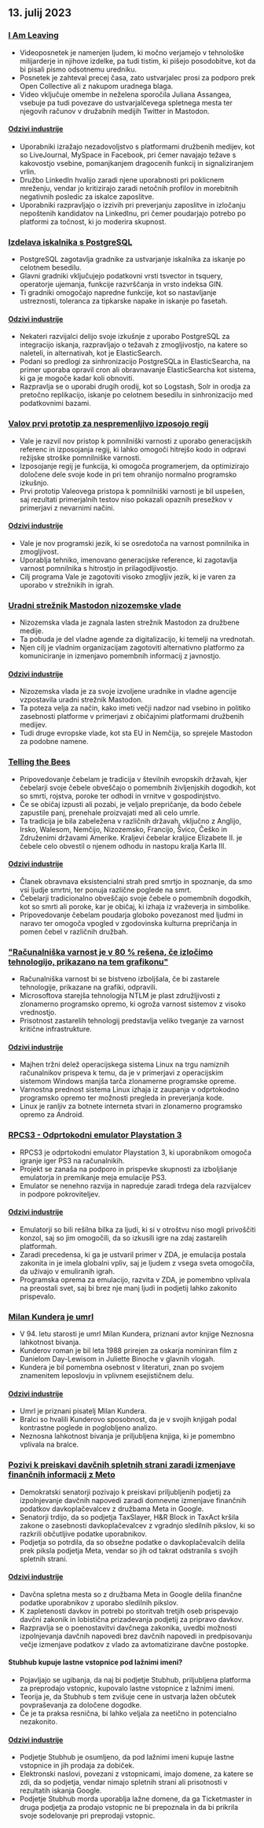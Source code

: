 

<CallToAction />

<Steps>

## 13. julij 2023

### [I Am Leaving](https://briefs.video/videos/i-am-leaving/)

- Videoposnetek je namenjen ljudem, ki močno verjamejo v tehnološke milijarderje in njihove izdelke, pa tudi tistim, ki pišejo posodobitve, kot da bi pisali pismo odsotnemu uredniku.
- Posnetek je zahteval precej časa, zato ustvarjalec prosi za podporo prek Open Collective ali z nakupom uradnega blaga.
- Video vključuje omembe in neželena sporočila Juliana Assangea, vsebuje pa tudi povezave do ustvarjalčevega spletnega mesta ter njegovih računov v družabnih medijih Twitter in Mastodon.

#### [Odzivi industrije](http://news.ycombinator.com/item?id=36691867)

- Uporabniki izražajo nezadovoljstvo s platformami družbenih medijev, kot so LiveJournal, MySpace in Facebook, pri čemer navajajo težave s kakovostjo vsebine, pomanjkanjem dragocenih funkcij in signaliziranjem vrlin.
- Družbo LinkedIn hvalijo zaradi njene uporabnosti pri poklicnem mreženju, vendar jo kritizirajo zaradi netočnih profilov in morebitnih negativnih posledic za iskalce zaposlitve.
- Uporabniki razpravljajo o izzivih pri preverjanju zaposlitve in izločanju nepoštenih kandidatov na LinkedInu, pri čemer poudarjajo potrebo po platformi za točnost, ki jo moderira skupnost.

### [Izdelava iskalnika s PostgreSQL](https://xata.io/blog/postgres-full-text-search-engine)

- PostgreSQL zagotavlja gradnike za ustvarjanje iskalnika za iskanje po celotnem besedilu.
- Glavni gradniki vključujejo podatkovni vrsti tsvector in tsquery, operatorje ujemanja, funkcije razvrščanja in vrsto indeksa GIN.
- Ti gradniki omogočajo napredne funkcije, kot so nastavljanje ustreznosti, toleranca za tipkarske napake in iskanje po fasetah.

#### [Odzivi industrije](http://news.ycombinator.com/item?id=36699016)

- Nekateri razvijalci delijo svoje izkušnje z uporabo PostgreSQL za integracijo iskanja, razpravljajo o težavah z zmogljivostjo, na katere so naleteli, in alternativah, kot je ElasticSearch.
- Podani so predlogi za sinhronizacijo PostgreSQLa in ElasticSearcha, na primer uporaba opravil cron ali obravnavanje ElasticSearcha kot sistema, ki ga je mogoče kadar koli obnoviti.
- Razpravlja se o uporabi drugih orodij, kot so Logstash, Solr in orodja za pretočno replikacijo, iskanje po celotnem besedilu in sinhronizacijo med podatkovnimi bazami.

### [Valov prvi prototip za nespremenljivo izposojo regij](https://verdagon.dev/blog/first-regions-prototype)

- Vale je razvil nov pristop k pomnilniški varnosti z uporabo generacijskih referenc in izposojanja regij, ki lahko omogoči hitrejšo kodo in odpravi režijske stroške pomnilniške varnosti.
- Izposojanje regij je funkcija, ki omogoča programerjem, da optimizirajo določene dele svoje kode in pri tem ohranijo normalno programsko izkušnjo.
- Prvi prototip Valeovega pristopa k pomnilniški varnosti je bil uspešen, saj rezultati primerjalnih testov niso pokazali opaznih presežkov v primerjavi z nevarnimi načini.

#### [Odzivi industrije](http://news.ycombinator.com/item?id=36690556)

- Vale je nov programski jezik, ki se osredotoča na varnost pomnilnika in zmogljivost.
- Uporablja tehniko, imenovano generacijske reference, ki zagotavlja varnost pomnilnika s hitrostjo in prilagodljivostjo.
- Cilj programa Vale je zagotoviti visoko zmogljiv jezik, ki je varen za uporabo v strežnikih in igrah.

### [Uradni strežnik Mastodon nizozemske vlade](https://social.overheid.nl/@avhuffelen/110700825255524685)

- Nizozemska vlada je zagnala lasten strežnik Mastodon za družbene medije.
- Ta pobuda je del vladne agende za digitalizacijo, ki temelji na vrednotah.
- Njen cilj je vladnim organizacijam zagotoviti alternativno platformo za komuniciranje in izmenjavo pomembnih informacij z javnostjo.

#### [Odzivi industrije](http://news.ycombinator.com/item?id=36695635)

- Nizozemska vlada je za svoje izvoljene uradnike in vladne agencije vzpostavila uradni strežnik Mastodon.
- Ta poteza velja za način, kako imeti večji nadzor nad vsebino in politiko zasebnosti platforme v primerjavi z običajnimi platformami družbenih medijev.
- Tudi druge evropske vlade, kot sta EU in Nemčija, so sprejele Mastodon za podobne namene.

### [Telling the Bees](https://en.wikipedia.org/wiki/Telling_the_bees)

- Pripovedovanje čebelam je tradicija v številnih evropskih državah, kjer čebelarji svoje čebele obveščajo o pomembnih življenjskih dogodkih, kot so smrti, rojstva, poroke ter odhodi in vrnitve v gospodinjstvo.
- Če se običaj izpusti ali pozabi, je veljalo prepričanje, da bodo čebele zapustile panj, prenehale proizvajati med ali celo umrle.
- Ta tradicija je bila zabeležena v različnih državah, vključno z Anglijo, Irsko, Walesom, Nemčijo, Nizozemsko, Francijo, Švico, Češko in Združenimi državami Amerike. Kraljevi čebelar kraljice Elizabete II. je čebele celo obvestil o njenem odhodu in nastopu kralja Karla III.

#### [Odzivi industrije](http://news.ycombinator.com/item?id=36699327)

- Članek obravnava eksistencialni strah pred smrtjo in spoznanje, da smo vsi ljudje smrtni, ter ponuja različne poglede na smrt.
- Čebelarji tradicionalno obveščajo svoje čebele o pomembnih dogodkih, kot so smrti ali poroke, kar je običaj, ki izhaja iz vraževerja in simbolike.
- Pripovedovanje čebelam poudarja globoko povezanost med ljudmi in naravo ter omogoča vpogled v zgodovinska kulturna prepričanja in pomen čebel v različnih družbah.

### ["Računalniška varnost je v 80 % rešena, če izločimo tehnologijo, prikazano na tem grafikonu"](https://twitter.com/matthew_d_green/status/1679135426806784004)

- Računalniška varnost bi se bistveno izboljšala, če bi zastarele tehnologije, prikazane na grafiki, odpravili.
- Microsoftova starejša tehnologija NTLM je plast združljivosti z zlonamerno programsko opremo, ki ogroža varnost sistemov z visoko vrednostjo.
- Prisotnost zastarelih tehnologij predstavlja veliko tveganje za varnost kritične infrastrukture.

#### [Odzivi industrije](http://news.ycombinator.com/item?id=36696127)

- Majhen tržni delež operacijskega sistema Linux na trgu namiznih računalnikov prispeva k temu, da je v primerjavi z operacijskim sistemom Windows manjša tarča zlonamerne programske opreme.
- Varnostna prednost sistema Linux izhaja iz zaupanja v odprtokodno programsko opremo ter možnosti pregleda in preverjanja kode.
- Linux je ranljiv za botnete interneta stvari in zlonamerno programsko opremo za Android.

### [RPCS3 - Odprtokodni emulator Playstation 3](https://rpcs3.net/)

- RPCS3 je odprtokodni emulator Playstation 3, ki uporabnikom omogoča igranje iger PS3 na računalnikih.
- Projekt se zanaša na podporo in prispevke skupnosti za izboljšanje emulatorja in premikanje meja emulacije PS3.
- Emulator se nenehno razvija in napreduje zaradi trdega dela razvijalcev in podpore pokroviteljev.

#### [Odzivi industrije](http://news.ycombinator.com/item?id=36690498)

- Emulatorji so bili rešilna bilka za ljudi, ki si v otroštvu niso mogli privoščiti konzol, saj so jim omogočili, da so izkusili igre na zdaj zastarelih platformah.
- Zaradi precedensa, ki ga je ustvaril primer v ZDA, je emulacija postala zakonita in je imela globalni vpliv, saj je ljudem z vsega sveta omogočila, da uživajo v emuliranih igrah.
- Programska oprema za emulacijo, razvita v ZDA, je pomembno vplivala na preostali svet, saj bi brez nje manj ljudi in podjetij lahko zakonito prispevalo.

### [Milan Kundera je umrl](https://variety.com/2023/film/global/milan-kundera-the-unbearable-lightness-of-being-dies-dead-1235667595/)

- V 94. letu starosti je umrl Milan Kundera, priznani avtor knjige Neznosna lahkotnost bivanja.
- Kunderov roman je bil leta 1988 prirejen za oskarja nominiran film z Danielom Day-Lewisom in Juliette Binoche v glavnih vlogah.
- Kundera je bil pomembna osebnost v literaturi, znan po svojem znamenitem leposlovju in vplivnem esejističnem delu.

#### [Odzivi industrije](http://news.ycombinator.com/item?id=36692962)

- Umrl je priznani pisatelj Milan Kundera.
- Bralci so hvalili Kunderovo sposobnost, da je v svojih knjigah podal kontrastne poglede in poglobljeno analizo.
- Neznosna lahkotnost bivanja je priljubljena knjiga, ki je pomembno vplivala na bralce.

### [Pozivi k preiskavi davčnih spletnih strani zaradi izmenjave finančnih informacij z Meto](https://www.theverge.com/2023/7/12/23791496/meta-google-tax-filing-warren-sanders-pixel)

- Demokratski senatorji pozivajo k preiskavi priljubljenih podjetij za izpolnjevanje davčnih napovedi zaradi domnevne izmenjave finančnih podatkov davkoplačevalcev z družbama Meta in Google.
- Senatorji trdijo, da so podjetja TaxSlayer, H&R Block in TaxAct kršila zakone o zasebnosti davkoplačevalcev z vgradnjo sledilnih pikslov, ki so razkrili občutljive podatke uporabnikov.
- Podjetja so potrdila, da so obsežne podatke o davkoplačevalcih delila prek piksla podjetja Meta, vendar so jih od takrat odstranila s svojih spletnih strani.

#### [Odzivi industrije](http://news.ycombinator.com/item?id=36693994)

- Davčna spletna mesta so z družbama Meta in Google delila finančne podatke uporabnikov z uporabo sledilnih pikslov.
- K zapletenosti davkov in potrebi po storitvah tretjih oseb prispevajo davčni zakonik in lobistična prizadevanja podjetij za pripravo davkov.
- Razpravlja se o poenostavitvi davčnega zakonika, uvedbi možnosti izpolnjevanja davčnih napovedi brez davčnih napovedi in predpisovanju večje izmenjave podatkov z vlado za avtomatizirane davčne postopke.

#### Stubhub kupuje lastne vstopnice pod lažnimi imeni?

- Pojavljajo se ugibanja, da naj bi podjetje Stubhub, priljubljena platforma za preprodajo vstopnic, kupovalo lastne vstopnice z lažnimi imeni.
- Teorija je, da Stubhub s tem zvišuje cene in ustvarja lažen občutek povpraševanja za določene dogodke.
- Če je ta praksa resnična, bi lahko veljala za neetično in potencialno nezakonito.

#### [Odzivi industrije](http://news.ycombinator.com/item?id=36695633)

- Podjetje Stubhub je osumljeno, da pod lažnimi imeni kupuje lastne vstopnice in jih prodaja za dobiček.
- Elektronski naslovi, povezani z vstopnicami, imajo domene, za katere se zdi, da so podjetja, vendar nimajo spletnih strani ali prisotnosti v rezultatih iskanja Google.
- Podjetje Stubhub morda uporablja lažne domene, da ga Ticketmaster in druga podjetja za prodajo vstopnic ne bi prepoznala in da bi prikrila svoje sodelovanje pri preprodaji vstopnic.

</Steps>
